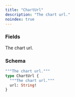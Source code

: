 ```yaml
---
title: "ChartUrl"
description: "The chart url."
noindex: true
---
```


### Fields

<ResponseField name="url" type="String!" required>
  The chart url.
</ResponseField>

### Schema


```graphql 
"""The chart url."""
type ChartUrl {
  """The chart url."""
  url: String!
}
```
